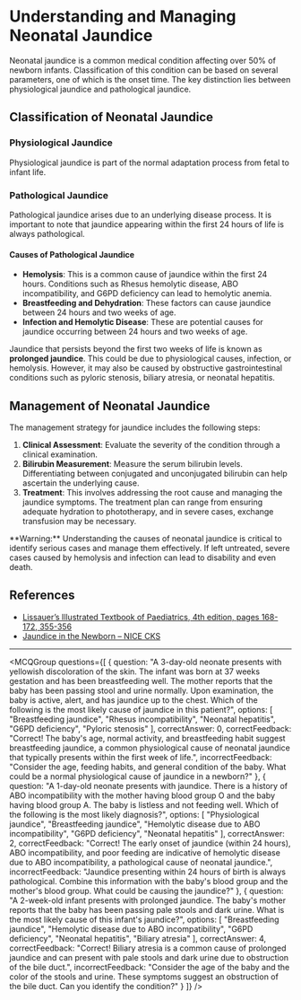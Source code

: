 
# Understanding and Managing Neonatal Jaundice

Neonatal jaundice is a common medical condition affecting over 50% of newborn infants. Classification of this condition can be based on several parameters, one of which is the onset time. The key distinction lies between physiological jaundice and pathological jaundice.

## Classification of Neonatal Jaundice

### Physiological Jaundice

Physiological jaundice is part of the normal adaptation process from fetal to infant life.

### Pathological Jaundice

Pathological jaundice arises due to an underlying disease process. It is important to note that jaundice appearing within the first 24 hours of life is always pathological.

#### Causes of Pathological Jaundice

- **Hemolysis**: This is a common cause of jaundice within the first 24 hours. Conditions such as Rhesus hemolytic disease, ABO incompatibility, and G6PD deficiency can lead to hemolytic anemia.
- **Breastfeeding and Dehydration**: These factors can cause jaundice between 24 hours and two weeks of age.
- **Infection and Hemolytic Disease**: These are potential causes for jaundice occurring between 24 hours and two weeks of age.

Jaundice that persists beyond the first two weeks of life is known as **prolonged jaundice**. This could be due to physiological causes, infection, or hemolysis. However, it may also be caused by obstructive gastrointestinal conditions such as pyloric stenosis, biliary atresia, or neonatal hepatitis.

## Management of Neonatal Jaundice

The management strategy for jaundice includes the following steps:

1. **Clinical Assessment**: Evaluate the severity of the condition through a clinical examination.
2. **Bilirubin Measurement**: Measure the serum bilirubin levels. Differentiating between conjugated and unconjugated bilirubin can help ascertain the underlying cause.
3. **Treatment**: This involves addressing the root cause and managing the jaundice symptoms. The treatment plan can range from ensuring adequate hydration to phototherapy, and in severe cases, exchange transfusion may be necessary.

<Callout emoji="⚠️">
**Warning:** Understanding the causes of neonatal jaundice is critical to identify serious cases and manage them effectively. If left untreated, severe cases caused by hemolysis and infection can lead to disability and even death.
</Callout>

## References

- [Lissauer’s Illustrated Textbook of Paediatrics, 4th edition, pages 168-172, 355-356](#)
- [Jaundice in the Newborn – NICE CKS](https://cks.nice.org.uk/jaundice-in-the-newborn#!scenario)

---

<MCQGroup questions={[
  {
    question: "A 3-day-old neonate presents with yellowish discoloration of the skin. The infant was born at 37 weeks gestation and has been breastfeeding well. The mother reports that the baby has been passing stool and urine normally. Upon examination, the baby is active, alert, and has jaundice up to the chest. Which of the following is the most likely cause of jaundice in this patient?",
    options: [
      "Breastfeeding jaundice",
      "Rhesus incompatibility",
      "Neonatal hepatitis",
      "G6PD deficiency",
      "Pyloric stenosis"
    ],
    correctAnswer: 0,
    correctFeedback: "Correct! The baby's age, normal activity, and breastfeeding habit suggest breastfeeding jaundice, a common physiological cause of neonatal jaundice that typically presents within the first week of life.",
    incorrectFeedback: "Consider the age, feeding habits, and general condition of the baby. What could be a normal physiological cause of jaundice in a newborn?"
  },
  {
    question: "A 1-day-old neonate presents with jaundice. There is a history of ABO incompatibility with the mother having blood group O and the baby having blood group A. The baby is listless and not feeding well. Which of the following is the most likely diagnosis?",
    options: [
      "Physiological jaundice",
      "Breastfeeding jaundice",
      "Hemolytic disease due to ABO incompatibility",
      "G6PD deficiency",
      "Neonatal hepatitis"
    ],
    correctAnswer: 2,
    correctFeedback: "Correct! The early onset of jaundice (within 24 hours), ABO incompatibility, and poor feeding are indicative of hemolytic disease due to ABO incompatibility, a pathological cause of neonatal jaundice.",
    incorrectFeedback: "Jaundice presenting within 24 hours of birth is always pathological. Combine this information with the baby's blood group and the mother's blood group. What could be causing the jaundice?"
  },
  {
    question: "A 2-week-old infant presents with prolonged jaundice. The baby's mother reports that the baby has been passing pale stools and dark urine. What is the most likely cause of this infant's jaundice?",
    options: [
      "Breastfeeding jaundice",
      "Hemolytic disease due to ABO incompatibility",
      "G6PD deficiency",
      "Neonatal hepatitis",
      "Biliary atresia"
    ],
    correctAnswer: 4,
    correctFeedback: "Correct! Biliary atresia is a common cause of prolonged jaundice and can present with pale stools and dark urine due to obstruction of the bile duct.",
    incorrectFeedback: "Consider the age of the baby and the color of the stools and urine. These symptoms suggest an obstruction of the bile duct. Can you identify the condition?"
  }
]} />